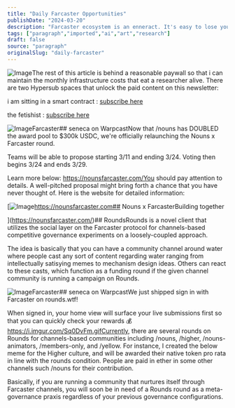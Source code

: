 ```yaml
---
title: "Daily Farcaster Opportunities"
publishDate: "2024-03-20"
description: "Farcaster ecosystem is an enneract. It's easy to lose your trails amongst the noise. Though even the noise thereabouts is a vehicle that ......"
tags: ["paragraph","imported","ai","art","research"]
draft: false
source: "paragraph"
originalSlug: "daily-farcaster"
---
```


![Image](https://paragraph.xyz/editor/callout/information-icon.png)The rest of this article is behind a reasonable paywall so that i can maintain the monthly infrastructure costs that eat a researcher alive. There are two Hypersub spaces that unlock the paid content on this newsletter:

i am sitting in a smart contract : [subscribe here](https://hypersub.withfabric.xyz/collection/i-am-sitting-in-a-smart-contract-1etytp8uik1s?referrer=0x36de990133d36d7e3df9a820aa3ede5a2320de71)

the fetishist : [subscribe here](https://hypersub.withfabric.xyz/collection/the-fetishist-7eyp9ksc99fk?referrer=0x36de990133d36d7e3df9a820aa3ede5a2320de71)

![Image](https://storage.googleapis.com/papyrus_images/ecbe1f258d5a38ca6859d4d685740410.png)Farcaster## seneca on WarpcastNow that /nouns has DOUBLED the award pool to $300k USDC, we're officially relaunching the Nouns x Farcaster round. 

Teams will be able to propose starting 3/11 and ending 3/24.
Voting then begins 3/24 and ends 3/29.

Learn more below: https://nounsfarcaster.com/You should pay attention to details. A well-pitched proposal might bring forth a chance that you have never thought of. Here is the website for detailed information:

[![Image](https://nounsfarcaster.com/og-image.png)https://nounsfarcaster.com## Nouns x FarcasterBuilding together

](https://nounsfarcaster.com/)## RoundsRounds is a novel client that utilizes the social layer on the Farcaster protocol for channels-based competitive governance experiments on a loosely-coupled approach. 

The idea is basically that you can have a community channel around water where people cast any sort of content regarding water ranging from intellectually satisying memes to mechanism design ideas. Others can react to these casts, which function as a funding round if the given channel community is running a campaign on Rounds.

![Image](https://storage.googleapis.com/papyrus_images/eca4158d1650609621d53e06cec047cf.png)Farcaster## seneca on WarpcastWe just shipped sign in with Farcaster on rounds.wtf! 

When signed in, your home view will surface your live submissions first so that you can quickly check your rewards 💰 https://i.imgur.com/Sq0DvFm.gifCurrently, there are several rounds on Rounds for channels-based communities including /nouns, /higher, /nouns-animators, /members-only, and /yellow. For instance, I created the below meme for the Higher culture, and will be awarded their native token pro rata in line with the rounds condition. People are paid in ether in some other channels such /nouns for their contribution.

Basically, if you are running a community that nurtures itself through Farcaster channels, you will soon be in need of a Rounds round as a meta-governance praxis regardless of your previous governance configurations.